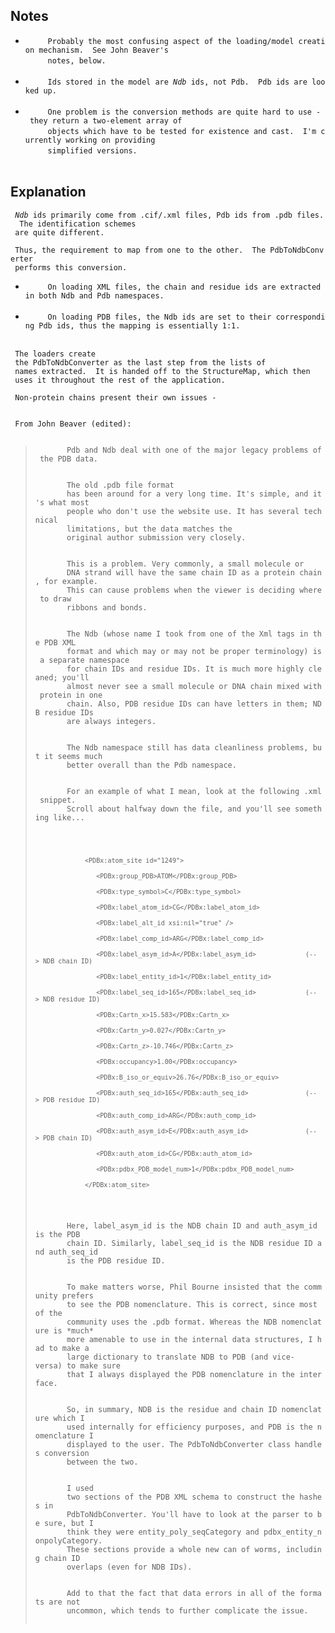 ==Notes==
  <ul class="preface">
    <li>
      Probably the most confusing aspect of the loading/model creation mechanism.  See John Beaver's
      notes, below.
    </li>
    <li>
      Ids stored in the model are <em>Ndb</em> ids, not Pdb.  Pdb ids are looked up.
    </li>
    <li>
      One problem is the conversion methods are quite hard to use - they return a two-element array of
      objects which have to be tested for existence and cast.  I'm currently working on providing
      simplified versions.
    </li>
  </ul>
==Explanation==  
  <p>
  <em>Ndb</em> ids primarily come from .cif/.xml files, Pdb ids from .pdb files.  The identification schemes
  are quite different.</p>
  
  <p>
  Thus, the requirement to map from one to the other.  The <span class="classname">PdbToNdbConverter</span>
  performs this conversion.</p>
  
  <ul>
    <li>
      On loading XML files, the chain and residue ids are extracted in both Ndb and Pdb namespaces.
    </li>
    <li>
      On loading PDB files, the Ndb ids are set to their corresponding Pdb ids, thus the mapping is essentially 1:1.
    </li>
  </ul>
  

  The loaders create
  the <span class="classname">PdbToNdbConverter</span> as the last step from the lists of
  names extracted.  It is handed off to the <span class="classname">StructureMap</span>, which then
  uses it throughout the rest of the application.

  Non-protein chains present their own issues - 
  

  From John Beaver (edited):
  <blockquote>
  	<p>
  		Pdb and Ndb deal with one of the major legacy problems of the PDB data.
  		</p><p>
		The old .pdb file format
		has been around for a very long time. It's simple, and it's what most 
		people who don't use the website use. It has several technical 
		limitations, but the data matches the 
		original author submission very closely.
		</p><p>
		This is a problem. Very commonly, a small molecule or 
		DNA strand will have the same chain ID as a protein chain, for example. 
		This can cause problems when the viewer is deciding where to draw 
		ribbons and bonds.
		</p><p>
		The Ndb (whose name I took from one of the Xml tags in the PDB XML 
		format and which may or may not be proper terminology) is a separate namespace 
		for chain IDs and residue IDs. It is much more highly cleaned; you'll 
		almost never see a small molecule or DNA chain mixed with protein in one 
		chain. Also, PDB residue IDs can have letters in them; NDB residue IDs 
		are always integers.
		</p><p>
		The Ndb namespace still has data cleanliness problems, but it seems much 
		better overall than the Pdb namespace.
		</p><p>
		For an example of what I mean, look at the following .xml snippet.
		Scroll about halfway down the file, and you'll see something like...
		</p>
		<code>
		      &lt;PDBx:atom_site id="1249"&gt;
		         &lt;PDBx:group_PDB&gt;ATOM&lt;/PDBx:group_PDB&gt;
		         &lt;PDBx:type_symbol&gt;C&lt;/PDBx:type_symbol&gt;
		         &lt;PDBx:label_atom_id&gt;CG&lt;/PDBx:label_atom_id&gt;
		         &lt;PDBx:label_alt_id xsi:nil="true" /&gt;
		         &lt;PDBx:label_comp_id&gt;ARG&lt;/PDBx:label_comp_id&gt;
		         &lt;PDBx:label_asym_id&gt;A&lt;/PDBx:label_asym_id&gt;             (--&gt; NDB chain ID)
		         &lt;PDBx:label_entity_id&gt;1&lt;/PDBx:label_entity_id&gt;
		         &lt;PDBx:label_seq_id&gt;165&lt;/PDBx:label_seq_id&gt;             (--&gt; NDB residue ID)
		         &lt;PDBx:Cartn_x&gt;15.583&lt;/PDBx:Cartn_x&gt;
		         &lt;PDBx:Cartn_y&gt;0.027&lt;/PDBx:Cartn_y&gt;
		         &lt;PDBx:Cartn_z&gt;-10.746&lt;/PDBx:Cartn_z&gt;
		         &lt;PDBx:occupancy&gt;1.00&lt;/PDBx:occupancy&gt;
		         &lt;PDBx:B_iso_or_equiv&gt;26.76&lt;/PDBx:B_iso_or_equiv&gt;
		         &lt;PDBx:auth_seq_id&gt;165&lt;/PDBx:auth_seq_id&gt;               (--&gt; PDB residue ID)
		         &lt;PDBx:auth_comp_id&gt;ARG&lt;/PDBx:auth_comp_id&gt;
		         &lt;PDBx:auth_asym_id&gt;E&lt;/PDBx:auth_asym_id&gt;               (--&gt; PDB chain ID)
		         &lt;PDBx:auth_atom_id&gt;CG&lt;/PDBx:auth_atom_id&gt;
		         &lt;PDBx:pdbx_PDB_model_num&gt;1&lt;/PDBx:pdbx_PDB_model_num&gt;
		      &lt;/PDBx:atom_site&gt;
		</code>
		<p>
		Here, label_asym_id is the NDB chain ID and auth_asym_id is the PDB 
		chain ID. Similarly, label_seq_id is the NDB residue ID and auth_seq_id 
		is the PDB residue ID.
		</p><p>
		To make matters worse, Phil Bourne insisted that the community prefers 
		to see the PDB nomenclature. This is correct, since most of the 
		community uses the .pdb format. Whereas the NDB nomenclature is *much* 
		more amenable to use in the internal data structures, I had to make a 
		large dictionary to translate NDB to PDB (and vice-versa) to make sure 
		that I always displayed the PDB nomenclature in the interface.
		</p><p>
		So, in summary, NDB is the residue and chain ID nomenclature which I 
		used internally for efficiency purposes, and PDB is the nomenclature I 
		displayed to the user. The PdbToNdbConverter class handles conversion 
		between the two.
		</p><p class="newidea">
		I used 
		two sections of the PDB XML schema to construct the hashes in 
		PdbToNdbConverter. You'll have to look at the parser to be sure, but I 
		think they were entity_poly_seqCategory and pdbx_entity_nonpolyCategory. 
		These sections provide a whole new can of worms, including chain ID 
		overlaps (even for NDB IDs).
		</p><p>
		Add to that the fact that data errors in all of the formats are not 
		uncommon, which tends to further complicate the issue.
		</p>
  </blockquote>
